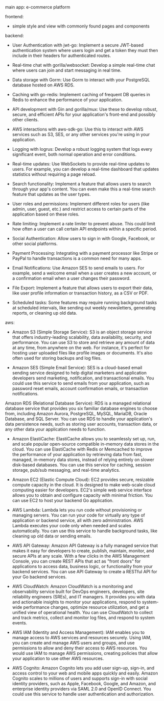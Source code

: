 main app:
e-commerce platform

frontend:

- simple style and view with commonly found pages and components

backend:

- User Authentication with jwt-go: Implement a secure JWT-based authentication system where users login and get a token they must then include in their headers for authenticated routes.

- Real-time chat with gorilla/websocket: Develop a simple real-time chat where users can join and start messaging in real time.

- Data storage with Gorm: Use Gorm to interact with your PostgreSQL database hosted on AWS RDS.

- Caching with go-redis: Implement caching of frequent DB queries in Redis to enhance the performance of your application.

- API development with Gin and gorilla/mux: Use these to develop robust, secure, and efficient APIs for your application's front-end and possibly other clients.

- AWS interactions with aws-sdk-go: Use this to interact with AWS services such as S3, SES, or any other services you're using in your application.

- Logging with logrus: Develop a robust logging system that logs every significant event, both normal operation and error conditions.

- Real-time updates: Use WebSockets to provide real-time updates to users. For example, you can develop a real-time dashboard that updates statistics without requiring a page reload.

- Search functionality: Implement a feature that allows users to search through your app's content. You can even make this a real-time search feature that updates as the user types.

- User roles and permissions: Implement different roles for users (like admin, user, guest, etc.) and restrict access to certain parts of the application based on these roles.

- Rate limiting: Implement a rate limiter to prevent abuse. This could limit how often a user can call certain API endpoints within a specific period.

- Social Authentication: Allow users to sign in with Google, Facebook, or other social platforms.

- Payment Processing: Integrating with a payment processor like Stripe or PayPal to handle transactions is a common need for many apps.

- Email Notifications: Use Amazon SES to send emails to users. For example, send a welcome email when a user creates a new account, or a confirmation email when a user changes their password.

- File Export: Implement a feature that allows users to export their data, like user profile information or transaction history, as a CSV or PDF.

- Scheduled tasks: Some features may require running background tasks at scheduled intervals, like sending out weekly newsletters, generating reports, or cleaning up old data.

aws:

- Amazon S3 (Simple Storage Service): S3 is an object storage service that offers industry-leading scalability, data availability, security, and performance. You can use S3 to store and retrieve any amount of data at any time, from anywhere on the web. For instance, it's perfect for hosting user uploaded files like profile images or documents. It's also often used for storing backups and log files.

- Amazon SES (Simple Email Service): SES is a cloud-based email sending service designed to help digital marketers and application developers send marketing, notification, and transactional emails. You could use this service to send emails from your application, such as password reset emails, account confirmation emails, or transaction notifications.

Amazon RDS (Relational Database Service): RDS is a managed relational database service that provides you six familiar database engines to choose from, including Amazon Aurora, PostgreSQL, MySQL, MariaDB, Oracle Database, and SQL Server. You can use RDS to handle your application's data persistence needs, such as storing user accounts, transaction data, or any other data your application needs to function.

- Amazon ElastiCache: ElastiCache allows you to seamlessly set up, run, and scale popular open-source compatible in-memory data stores in the cloud. You can use ElastiCache with Redis or Memcached to improve the performance of your application by retrieving data from fast, managed, in-memory data stores, instead of relying entirely on slower disk-based databases. You can use this service for caching, session storage, pub/sub messaging, and real-time analytics.

- Amazon EC2 (Elastic Compute Cloud): EC2 provides secure, resizable compute capacity in the cloud. It is designed to make web-scale cloud computing easier for developers. EC2's simple web service interface allows you to obtain and configure capacity with minimal friction. You can use EC2 to host your backend Go application.

- AWS Lambda: Lambda lets you run code without provisioning or managing servers. You can run your code for virtually any type of application or backend service, all with zero administration. AWS Lambda executes your code only when needed and scales automatically. You can use this service to handle background tasks, like cleaning up old data or sending emails.

- AWS API Gateway: Amazon API Gateway is a fully managed service that makes it easy for developers to create, publish, maintain, monitor, and secure APIs at any scale. With a few clicks in the AWS Management Console, you can create REST APIs that act as "front doors" for applications to access data, business logic, or functionality from your backend services. You can use API Gateway to create a RESTful API for your Go backend services.

- AWS CloudWatch: Amazon CloudWatch is a monitoring and observability service built for DevOps engineers, developers, site reliability engineers (SREs), and IT managers. It provides you with data and actionable insights to monitor your applications, respond to system-wide performance changes, optimize resource utilization, and get a unified view of operational health. You can use CloudWatch to collect and track metrics, collect and monitor log files, and respond to system events.

- AWS IAM (Identity and Access Management): IAM enables you to manage access to AWS services and resources securely. Using IAM, you can create and manage AWS users and groups, and use permissions to allow and deny their access to AWS resources. You would use IAM to manage AWS permissions, creating policies that allow your application to use other AWS resources.

- AWS Cognito: Amazon Cognito lets you add user sign-up, sign-in, and access control to your web and mobile apps quickly and easily. Amazon Cognito scales to millions of users and supports sign-in with social identity providers, such as Apple, Facebook, Google, and Amazon, and enterprise identity providers via SAML 2.0 and OpenID Connect. You could use this service to handle user authentication and authorization.
